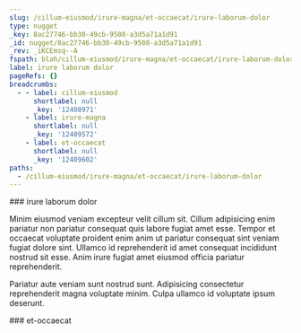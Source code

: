 ```yaml
---
slug: /cillum-eiusmod/irure-magna/et-occaecat/irure-laborum-dolor
type: nugget
_key: 8ac27746-bb30-49cb-9508-a3d5a71a1d91
_id: nugget/8ac27746-bb30-49cb-9508-a3d5a71a1d91
_rev: _iKCEmsq--A
fspath: blah/cillum-eiusmod/irure-magna/et-occaecat/irure-laborum-dolor.md
label: irure laborum dolor
pageRefs: {}
breadcrumbs:
  - - label: cillum-eiusmod
      shortlabel: null
      _key: '12408971'
    - label: irure-magna
      shortlabel: null
      _key: '12409572'
    - label: et-occaecat
      shortlabel: null
      _key: '12409602'
paths:
  - /cillum-eiusmod/irure-magna/et-occaecat/irure-laborum-dolor
---
```


<NuggetArea>
<Nugget slug="/cillum-eiusmod/irure-magna/et-occaecat/irure-laborum-dolor" type="nugget" _key="8ac27746-bb30-49cb-9508-a3d5a71a1d91" _id="nugget/8ac27746-bb30-49cb-9508-a3d5a71a1d91" _rev="_iKCEmsq--A" fspath="blah/cillum-eiusmod/irure-magna/et-occaecat/irure-laborum-dolor.md" label="irure laborum dolor" paths="/cillum-eiusmod/irure-magna/et-occaecat/irure-laborum-dolor">
<NuggetBody>
### irure laborum dolor

Minim eiusmod veniam excepteur velit cillum sit. Cillum adipisicing enim pariatur non pariatur consequat quis labore fugiat amet esse. Tempor et occaecat voluptate proident enim anim ut pariatur consequat sint veniam fugiat dolore sint. Ullamco id reprehenderit id amet consequat incididunt nostrud sit esse. Anim irure fugiat amet eiusmod officia pariatur reprehenderit.

Pariatur aute veniam sunt nostrud sunt. Adipisicing consectetur reprehenderit magna voluptate minim. Culpa ullamco id voluptate ipsum deserunt.

</NuggetBody>
<Breadcrumbs>
<Crumbs>
<Crumb _key="12408971" label="cillum-eiusmod" /><Crumb _key="12409572" label="irure-magna" /><Crumb _key="12409602" label="et-occaecat" />
</Crumbs>
</Breadcrumbs>
</Nugget>

<NuggetsInbound>
</NuggetsInbound>
<NuggetsOutbound>
</NuggetsOutbound>
</NuggetArea>
<PassagesInbound>
<Passage direction="inbound" type="passage" _key="12409602" _id="passage/12409602" _rev="_iKCEmsm---" label="et-occaecat" passage="et-occaecat" fspath="blah/cillum-eiusmod/irure-magna/et-occaecat" paths="/cillum-eiusmod/irure-magna/et-occaecat" slug="/cillum-eiusmod/irure-magna/et-occaecat">
<NuggetBody>
### et-occaecat

</NuggetBody>
<Breadcrumbs>
<Crumbs>
<Crumb _key="12408971" label="cillum-eiusmod" /><Crumb _key="12409572" label="irure-magna" />
</Crumbs>
</Breadcrumbs>
</Passage>

</PassagesInbound>
<PassagesOutbound>
</PassagesOutbound>